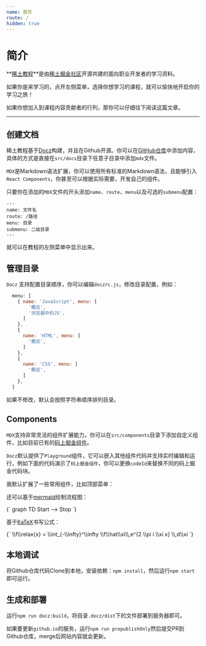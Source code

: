 ```yaml
---
name: 首页
route: /
hidden: true
---
```



# 简介

**[稀土教程](https://github.com/xitu/courses)**是由[稀土掘金社区](https://juejin.cn)开源共建的面向职业开发者的学习资料。

如果你是来学习的，点开左侧菜单，选择你想学习的课程，就可以愉快地开启你的学习之旅！

如果你想加入到课程内容贡献者的行列，那你可以仔细往下阅读这篇文章。

---

## 创建文档

稀土教程基于[Docz](https://www.docz.site/)构建，并且在Github开源。你可以在[GitHub仓库](https://github.com/xitu/courses)中添加内容，具体的方式是直接在`src/docs`目录下任意子目录中添加`mdx`文件。

`MDX`是Markdown语法扩展，你可以使用所有标准的Markdown语法，且能够引入`React Components`，你甚至可以根据实际需要，开发自己的组件。

只要你在添加的`MDX`文件的开头添加`name`、`route`、`menu`以及可选的`submenu`配置：

```mdx
---
name: 文件名
route: /路径
menu: 目录
submenu: 二级目录
---
```

就可以在教程的左侧菜单中显示出来。


## 管理目录

`Docz` 支持配置目录顺序，你可以编辑`doczrc.js`，修改目录配置，例如：

```js
  menu: [
    { name: 'JavaScript', menu: [
        '概览',
        '浏览器中的JS',
      ] 
    },
    {
      name: 'HTML', menu: [
        '概览',
      ]
    },
    {
      name: 'CSS', menu: [
        '概览',
      ]
    },
  ]
```

如果不修改，默认会按照字符串顺序排列目录。

## Components

`MDX`支持非常灵活的组件扩展能力，你可以在`src/components`目录下添加自定义组件，比如目前已有的[码上掘金组件](https://github.com/xitu/courses/tree/main/src/components/JCode)。

`Docz`默认提供了`Playground`组件，它可以嵌入其他组件代码并支持实时编辑和运行，例如下面的代码演示了`码上掘金组件`，你可以更换`codeId`来替换不同的码上掘金代码块。

<Playground>
  <JCode codeId="7101205186751758367"></JCode>
</Playground>

我默认扩展了一些常用组件，比如顶部菜单：


<Playground>
  <TopMenu
    code="//code.juejin.cn"
    pins="//juejin.cn/pins/club/6824710202655244301"
    docs="//juejin.cn"
  />
</Playground>

还可以基于[mermaid](https://mermaid-js.github.io/mermaid)绘制流程图：


<Playground>
  <Diagram theme="dark">{`
    graph TD
    Start --> Stop
  `}</Diagram>
</Playground>

基于[KaTeX](https://katex.org/)书写公式：


<Playground>
  <KaTeX macros="{'\\f': '#1f(#2)'}">{`
    \\f\\relax{x} = \\int_{-\\infty}^\\infty
        \\f\\hat\\xi\\,e^{2 \\pi i \\xi x}
        \\,d\\xi
  `}</KaTeX>
</Playground>

## 本地调试

将Github仓库代码Clone到本地，安装依赖：`npm install`，然后运行`npm start`即可运行。

## 生成和部署

运行`npm run docz:build`，将目录`.docz/dist`下的文件部署到服务器即可。

如果要更新`github.io`的服务，运行`npm run prepublishOnly`然后提交PR到Github仓库，merge后网站内容就会更新。

